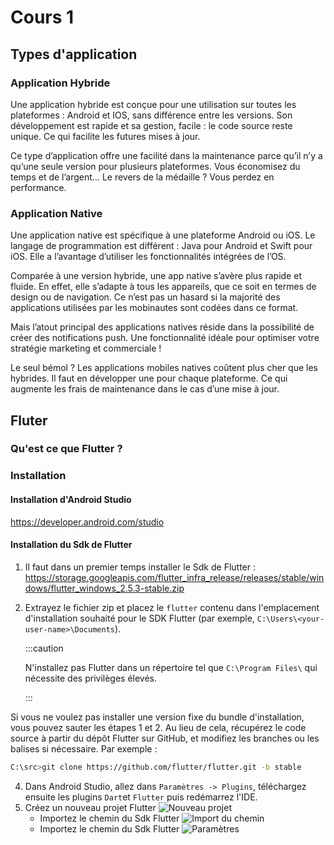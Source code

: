 # Cours 1

## Types d'application

### Application Hybride

Une application hybride est conçue pour une utilisation sur toutes les plateformes : Android et IOS, sans différence entre les versions. Son développement est rapide et sa gestion, facile : le code source reste unique. Ce qui facilite les futures mises à jour.

Ce type d’application offre une facilité dans la maintenance parce qu’il n’y a qu’une seule version pour plusieurs plateformes. Vous économisez du temps et de l’argent... Le revers de la médaille ? Vous perdez en performance.

### Application Native

Une application native est spécifique à une plateforme Android ou iOS. Le langage de programmation est différent : Java pour Android et Swift pour iOS. Elle a l’avantage d’utiliser les fonctionnalités intégrées de l’OS.

Comparée à une version hybride, une app native s’avère plus rapide et fluide. En effet, elle s’adapte à tous les appareils, que ce soit en termes de design ou de navigation. Ce n’est pas un hasard si la majorité des applications utilisées par les mobinautes sont codées dans ce format.

Mais l’atout principal des applications natives réside dans la possibilité de créer des notifications push. Une fonctionnalité idéale pour optimiser votre stratégie marketing et commerciale !

Le seul bémol ? Les applications mobiles natives coûtent plus cher que les hybrides. Il faut en développer une pour chaque plateforme. Ce qui augmente les frais de maintenance dans le cas d’une mise à jour.

## Fluter

### Qu'est ce que Flutter ?

### Installation

#### Installation d'Android Studio

https://developer.android.com/studio

#### Installation du Sdk de Flutter

1. Il faut dans un premier temps installer le Sdk de Flutter : https://storage.googleapis.com/flutter_infra_release/releases/stable/windows/flutter_windows_2.5.3-stable.zip
2. Extrayez le fichier zip et placez le `flutter` contenu dans l'emplacement d'installation souhaité pour le SDK Flutter (par exemple, `C:\Users\<your-user-name>\Documents`).
   
   :::caution

    N'installez pas Flutter dans un répertoire tel que `C:\Program Files\` qui nécessite des privilèges élevés.

    :::

Si vous ne voulez pas installer une version fixe du bundle d'installation, vous pouvez sauter les étapes 1 et 2. Au lieu de cela, récupérez le code source à partir du dépôt Flutter sur GitHub, et modifiez les branches ou les balises si nécessaire. Par exemple :
```bash
C:\src>git clone https://github.com/flutter/flutter.git -b stable
```

4. Dans Android Studio, allez dans `Paramètres -> Plugins`, téléchargez ensuite les plugins `Dart`et `Flutter` puis redémarrez l'IDE.
5. Créez un nouveau projet Flutter
   ![Nouveau projet](2021-11-09.png)
    * Importez le chemin du Sdk Flutter
    ![Import du chemin](Screenshot%202021-11-09%20103041.png)
    * Importez le chemin du Sdk Flutter
    ![Paramètres](paramètres.png)